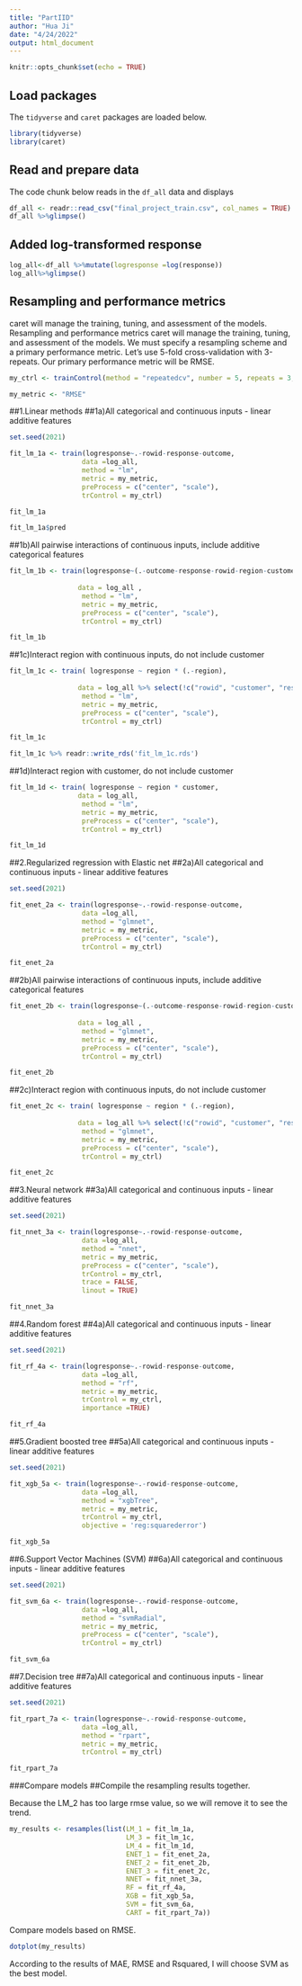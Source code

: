 ```yaml
---
title: "PartIID"
author: "Hua Ji"
date: "4/24/2022"
output: html_document
---
```


```r
knitr::opts_chunk$set(echo = TRUE)
```
## Load packages
The `tidyverse` and `caret` packages are loaded below.

```r
library(tidyverse)
library(caret)
```

## Read and prepare data

The code chunk below reads in the `df_all` data and displays 

```r
df_all <- readr::read_csv("final_project_train.csv", col_names = TRUE)
df_all %>%glimpse()
```

## Added log-transformed response

```r
log_all<-df_all %>%mutate(logresponse =log(response))
log_all%>%glimpse()
```


## Resampling and performance metrics
caret will manage the training, tuning, and assessment of the models. 
Resampling and performance metrics
caret will manage the training, tuning, and assessment of the models. We must specify a resampling scheme and a primary performance metric. Let’s use 5-fold cross-validation with 3-repeats. Our primary performance metric will be RMSE.

```r
my_ctrl <- trainControl(method = "repeatedcv", number = 5, repeats = 3,savePredictions = TRUE)

my_metric <- "RMSE"
```
##1.Linear methods
##1a)All categorical and continuous inputs - linear additive features

```r
set.seed(2021)

fit_lm_1a <- train(logresponse~.-rowid-response-outcome,
                  data =log_all,
                  method = "lm",
                  metric = my_metric,
                  preProcess = c("center", "scale"),
                  trControl = my_ctrl)

fit_lm_1a

```

```r
fit_lm_1a$pred
```

##1b)All pairwise interactions of continuous inputs, include additive categorical features
```r
fit_lm_1b <- train(logresponse~(.-outcome-response-rowid-region-customer)^2+(region+customer),
                     
                 data = log_all ,
                  method = "lm",
                  metric = my_metric,
                  preProcess = c("center", "scale"),
                  trControl = my_ctrl)

fit_lm_1b

```
##1c)Interact region with continuous inputs, do not include customer
```r
fit_lm_1c <- train( logresponse ~ region * (.-region), 
                     
                 data = log_all %>% select(!c("rowid", "customer", "response","outcome")),
                  method = "lm",
                  metric = my_metric,
                  preProcess = c("center", "scale"),
                  trControl = my_ctrl)

fit_lm_1c
```


```r
fit_lm_1c %>% readr::write_rds('fit_lm_1c.rds')
```

##1d)Interact region with customer, do not include customer
```r
fit_lm_1d <- train( logresponse ~ region * customer, 
                 data = log_all,
                  method = "lm",
                  metric = my_metric,
                  preProcess = c("center", "scale"),
                  trControl = my_ctrl)

fit_lm_1d
```

##2.Regularized regression with Elastic net
##2a)All categorical and continuous inputs - linear additive features

```r
set.seed(2021)

fit_enet_2a <- train(logresponse~.-rowid-response-outcome,
                  data =log_all,
                  method = "glmnet",
                  metric = my_metric,
                  preProcess = c("center", "scale"),
                  trControl = my_ctrl)

fit_enet_2a

```
##2b)All pairwise interactions of continuous inputs, include additive categorical features
```r
fit_enet_2b <- train(logresponse~(.-outcome-response-rowid-region-customer)^2+(region+customer),
                     
                 data = log_all ,
                  method = "glmnet",
                  metric = my_metric,
                  preProcess = c("center", "scale"),
                  trControl = my_ctrl)

fit_enet_2b

```
##2c)Interact region with continuous inputs, do not include customer
```r
fit_enet_2c <- train( logresponse ~ region * (.-region), 
                     
                 data = log_all %>% select(!c("rowid", "customer", "response","outcome")),
                  method = "glmnet",
                  metric = my_metric,
                  preProcess = c("center", "scale"),
                  trControl = my_ctrl)

fit_enet_2c
```


##3.Neural network
##3a)All categorical and continuous inputs - linear additive features

```r
set.seed(2021)

fit_nnet_3a <- train(logresponse~.-rowid-response-outcome,
                  data =log_all,
                  method = "nnet",
                  metric = my_metric,
                  preProcess = c("center", "scale"),
                  trControl = my_ctrl,
                  trace = FALSE,
                  linout = TRUE)

fit_nnet_3a

```

##4.Random forest
##4a)All categorical and continuous inputs - linear additive features

```r
set.seed(2021)

fit_rf_4a <- train(logresponse~.-rowid-response-outcome,
                  data =log_all,
                  method = "rf",
                  metric = my_metric,
                  trControl = my_ctrl,
                  importance =TRUE)

fit_rf_4a

```


##5.Gradient boosted tree
##5a)All categorical and continuous inputs - linear additive features

```r
set.seed(2021)

fit_xgb_5a <- train(logresponse~.-rowid-response-outcome,
                  data =log_all,
                  method = "xgbTree",
                  metric = my_metric,
                  trControl = my_ctrl,
                  objective = 'reg:squarederror')

fit_xgb_5a

```


##6.Support Vector Machines (SVM)
##6a)All categorical and continuous inputs - linear additive features

```r
set.seed(2021)

fit_svm_6a <- train(logresponse~.-rowid-response-outcome,
                  data =log_all,
                  method = "svmRadial",
                  metric = my_metric,
                  preProcess = c("center", "scale"),
                  trControl = my_ctrl)

fit_svm_6a

```

##7.Decision tree
##7a)All categorical and continuous inputs - linear additive features

```r
set.seed(2021)

fit_rpart_7a <- train(logresponse~.-rowid-response-outcome,
                  data =log_all,
                  method = "rpart",
                  metric = my_metric,
                  trControl = my_ctrl)

fit_rpart_7a

```


###Compare models
##Compile the resampling results together.

Because the LM_2 has too large rmse value, so we will remove it to see the trend.

```r

my_results <- resamples(list(LM_1 = fit_lm_1a,
                             LM_3 = fit_lm_1c,
                             LM_4 = fit_lm_1d,
                             ENET_1 = fit_enet_2a,
                             ENET_2 = fit_enet_2b,
                             ENET_3 = fit_enet_2c,
                             NNET = fit_nnet_3a,
                             RF = fit_rf_4a,
                             XGB = fit_xgb_5a,
                             SVM = fit_svm_6a,
                             CART = fit_rpart_7a))
```

Compare models based on RMSE.
```r
dotplot(my_results)

```

According to the results of MAE, RMSE and Rsquared,  I will choose SVM as the best model.